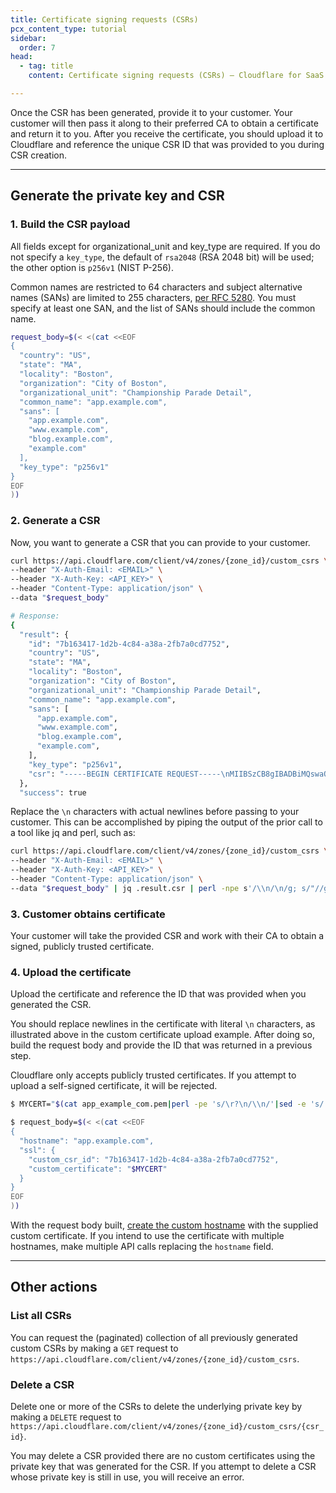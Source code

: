 ```yaml
---
title: Certificate signing requests (CSRs)
pcx_content_type: tutorial
sidebar:
  order: 7
head:
  - tag: title
    content: Certificate signing requests (CSRs) — Cloudflare for SaaS

---
```



<Render file="csr-definition" product="ssl" />

Once the CSR has been generated, provide it to your customer. Your customer will then pass it along to their preferred CA to obtain a certificate and return it to you. After you receive the certificate, you should upload it to Cloudflare and reference the unique CSR ID that was provided to you during CSR creation.

<Render file="ssl-for-saas-plan-limitation" />

***

## Generate the private key and CSR

### 1. Build the CSR payload

All fields except for organizational\_unit and key\_type are required. If you do not specify a `key_type`, the default of `rsa2048` (RSA 2048 bit) will be used; the other option is `p256v1` (NIST P-256).

Common names are restricted to 64 characters and subject alternative names (SANs) are limited to 255 characters, [per RFC 5280](https://tools.ietf.org/html/rfc5280). You must specify at least one SAN, and the list of SANs should include the common name.

```bash
request_body=$(< <(cat <<EOF
{
  "country": "US",
  "state": "MA",
  "locality": "Boston",
  "organization": "City of Boston",
  "organizational_unit": "Championship Parade Detail",
  "common_name": "app.example.com",
  "sans": [
    "app.example.com",
    "www.example.com",
    "blog.example.com",
    "example.com"
  ],
  "key_type": "p256v1"
}
EOF
))
```

### 2. Generate a CSR

Now, you want to generate a CSR that you can provide to your customer.

```bash
curl https://api.cloudflare.com/client/v4/zones/{zone_id}/custom_csrs \
--header "X-Auth-Email: <EMAIL>" \
--header "X-Auth-Key: <API_KEY>" \
--header "Content-Type: application/json" \
--data "$request_body"

# Response:
{
  "result": {
    "id": "7b163417-1d2b-4c84-a38a-2fb7a0cd7752",
    "country": "US",
    "state": "MA",
    "locality": "Boston",
    "organization": "City of Boston",
    "organizational_unit": "Championship Parade Detail",
    "common_name": "app.example.com",
    "sans": [
      "app.example.com",
      "www.example.com",
      "blog.example.com",
      "example.com",
    ],
    "key_type": "p256v1",
    "csr": "-----BEGIN CERTIFICATE REQUEST-----\nMIIBSzCB8gIBADBiMQswaQYDVQQGEwJVUzELMAkGA1UECBMCTUExDzANBgNVBAcT\nBkJvc3RvbjEaMBgGA1UEChMRQ2l0eSBvZiBDaGFtcGlvbnMxGTAXBgNVBAMTEGNz\nci1wcm9kLnRscy5mdW4wWTATBgcqhkjOPQIBBggqhkjOPQMBBwNCAaTKf70NYlwr\n20P6P8xj8/4mTN5q28dbZR/gM3u4m/RPs24+PxAfMZCNvkVKAPVWYfUAadZI4Ha/\ndxLh5Q6X5bhIoC4wLAYJKoZIhvcNAQkOMR8wHTAbBqNVHREEFDASghBjc3ItcHJv\nZC50bHMuZnVuMAoGCCqGSM49BAMCA0gAMEUCIQDgtFUZav466SbT2FGBsIBlahDI\nVkg4y+u+V/K5DlY1+gIgQ9xLfUSKnSnJYbM9TwWr4Z964+lBtB9af4O5pp7/PSA=\n-----END CERTIFICATE REQUEST-----\n"
  },
  "success": true
```

Replace the `\n` characters with actual newlines before passing to your customer. This can be accomplished by piping the output of the prior call to a tool like jq and perl, such as:

```bash
curl https://api.cloudflare.com/client/v4/zones/{zone_id}/custom_csrs \
--header "X-Auth-Email: <EMAIL>" \
--header "X-Auth-Key: <API_KEY>" \
--header "Content-Type: application/json" \
--data "$request_body" | jq .result.csr | perl -npe s'/\\n/\n/g; s/"//g' > csr.txt
```

### 3. Customer obtains certificate

Your customer will take the provided CSR and work with their CA to obtain a signed, publicly trusted certificate.

### 4. Upload the certificate

Upload the certificate and reference the ID that was provided when you generated the CSR.

You should replace newlines in the certificate with literal `\n` characters, as illustrated above in the custom certificate upload example. After doing so, build the request body and provide the ID that was returned in a previous step.

Cloudflare only accepts publicly trusted certificates. If you attempt to upload a self-signed certificate, it will be rejected.

```bash
$ MYCERT="$(cat app_example_com.pem|perl -pe 's/\r?\n/\\n/'|sed -e 's/..$//')"

$ request_body=$(< <(cat <<EOF
{
  "hostname": "app.example.com",
  "ssl": {
    "custom_csr_id": "7b163417-1d2b-4c84-a38a-2fb7a0cd7752",
    "custom_certificate": "$MYCERT"
  }
}
EOF
))
```

With the request body built, [create the custom hostname](/api/resources/custom_hostnames/methods/create/) with the supplied custom certificate. If you intend to use the certificate with multiple hostnames, make multiple API calls replacing the `hostname` field.

***

## Other actions

### List all CSRs

You can request the (paginated) collection of all previously generated custom CSRs by making a `GET` request to `https://api.cloudflare.com/client/v4/zones/{zone_id}/custom_csrs`.

### Delete a CSR

Delete one or more of the CSRs to delete the underlying private key by making a `DELETE` request to `https://api.cloudflare.com/client/v4/zones/{zone_id}/custom_csrs/{csr_id}`.

You may delete a CSR provided there are no custom certificates using the private key that was generated for the CSR. If you attempt to delete a CSR whose private key is still in use, you will receive an error.
